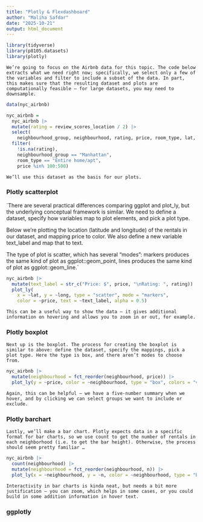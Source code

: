 ```yaml
---
title: "Plotly & Flexdashboard"
author: "Maliha Safdar"
date: "2025-10-21"
output: html_document
---
```


```r
library(tidyverse)
library(p8105.datasets)
library(plotly)
```

`We’re going to focus on the Airbnb data for this topic. The code below extracts what we need right now; specifically, we select only a few of the variables and filter to include a subset of the data. In part, this makes sure that the resulting dataset and plots are computationally feasible – for large datasets, you may need to downsample.`

```r
data(nyc_airbnb)

nyc_airbnb = 
  nyc_airbnb |> 
  mutate(rating = review_scores_location / 2) |>
  select(
    neighbourhood_group, neighbourhood, rating, price, room_type, lat, long) |>
  filter(
    !is.na(rating), 
    neighbourhood_group == "Manhattan",
    room_type == "Entire home/apt",
    price %in% 100:500)
```

`We’ll use this dataset as the basis for our plots.`

### Plotly scatterplot

`There are several practical differences comparing ggplot and plot_ly, but the underlying conceptual framework is similar. We need to define a dataset, specify how variables map to plot elements, and pick a plot type.

Below we’re plotting the location (latitude and longitude) of the rentals in our dataset, and mapping price to color. We also define a new variable text_label and map that to text.

The type of plot is scatter, which has several “modes”: markers produces the same kind of plot as ggplot::geom_point, lines produces the same kind of plot as ggplot::geom_line.`


```r
nyc_airbnb |>
  mutate(text_label = str_c("Price: $", price, "\nRating: ", rating)) |> 
  plot_ly(
    x = ~lat, y = ~long, type = "scatter", mode = "markers",
    color = ~price, text = ~text_label, alpha = 0.5)
```

`This can be a useful way to show the data – it gives additional information on hovering and allows you to zoom in or out, for example.`

### Plotly boxplot

`Next up is the boxplot. The process for creating the boxplot is similar to above: define the dataset, specify the mappings, pick a plot type. Here the type is box, and there aren’t modes to choose from.`

```r
nyc_airbnb |> 
  mutate(neighbourhood = fct_reorder(neighbourhood, price)) |> 
  plot_ly(y = ~price, color = ~neighbourhood, type = "box", colors = "viridis")
```

`Again, this can be helpful – we have a five-number summary when we hover, and by clicking we can select groups we want to include or exclude.`

### Plotly barchart

`Lastly, we’ll make a bar chart. Plotly expects data in a specific format for bar charts, so we use count to get the number of rentals in each neighborhood (i.e. to get the bar height). Otherwise, the process should seem pretty familiar …`


```r
nyc_airbnb |> 
  count(neighbourhood) |> 
  mutate(neighbourhood = fct_reorder(neighbourhood, n)) |> 
  plot_ly(x = ~neighbourhood, y = ~n, color = ~neighbourhood, type = "bar", colors = "viridis")
```

`Interactivity in bar charts is kinda neat, but needs a bit more justification – you can zoom, which helps in some cases, or you could build in some addition information in hover text.`

### ggplotly
